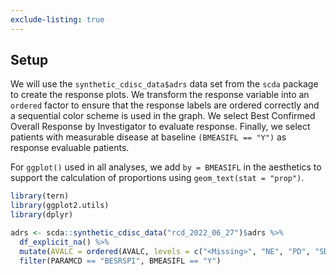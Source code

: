 ```yaml
---
exclude-listing: true
---
```


## Setup

We will use the `synthetic_cdisc_data$adrs` data set from the `scda` package to create the response plots.
We transform the response variable into an `ordered` factor to ensure that the response labels are ordered correctly and a sequential color scheme is used in the graph.
We select Best Confirmed Overall Response by Investigator to evaluate response.
Finally, we select patients with measurable disease at baseline `(BMEASIFL == "Y")` as response evaluable patients.

For `ggplot()` used in all analyses, we add `by = BMEASIFL` in the aesthetics to support the calculation of proportions using `geom_text(stat = "prop")`.

```r
library(tern)
library(ggplot2.utils)
library(dplyr)

adrs <- scda::synthetic_cdisc_data("rcd_2022_06_27")$adrs %>%
  df_explicit_na() %>%
  mutate(AVALC = ordered(AVALC, levels = c("<Missing>", "NE", "PD", "SD", "PR", "CR"))) %>%
  filter(PARAMCD == "BESRSPI", BMEASIFL == "Y")
```
